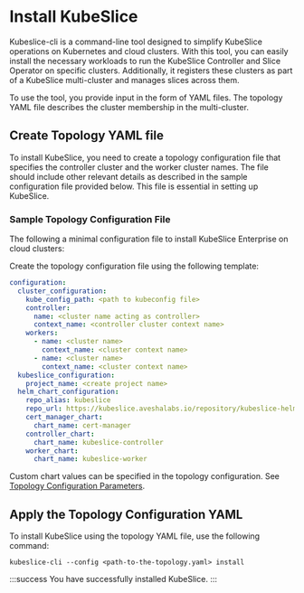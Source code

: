 # Install KubeSlice
Kubeslice-cli is a command-line tool designed to simplify KubeSlice operations on Kubernetes 
and cloud clusters. With this tool, you can easily install the necessary workloads to run the 
KubeSlice Controller and Slice Operator on specific clusters. Additionally, it registers these 
clusters as part of a KubeSlice multi-cluster and manages slices across them.

To use the tool, you provide input in the form of YAML files. The topology YAML file describes 
the cluster membership in the multi-cluster. 

## Create Topology YAML file
To install KubeSlice, you need to create a topology configuration file that specifies the 
controller cluster and the worker cluster names. The file should include other relevant details 
as described in the sample configuration file provided below. This file is essential in setting 
up KubeSlice.

### Sample Topology Configuration File
The following a minimal configuration file to install KubeSlice Enterprise on cloud clusters:

Create the topology configuration file using the following template:
```yaml
configuration:
  cluster_configuration:
    kube_config_path: <path to kubeconfig file>
    controller:
      name: <cluster name acting as controller>
      context_name: <controller cluster context name>
    workers:
      - name: <cluster name>
        context_name: <cluster context name>
      - name: <cluster name>
        context_name: <cluster context name>
  kubeslice_configuration:
    project_name: <create project name>
  helm_chart_configuration:
    repo_alias: kubeslice
    repo_url: https://kubeslice.aveshalabs.io/repository/kubeslice-helm-ent-prod/
    cert_manager_chart:
      chart_name: cert-manager
    controller_chart:
      chart_name: kubeslice-controller
    worker_chart:
      chart_name: kubeslice-worker
```

Custom chart values can be specified in the topology configuration. See [Topology Configuration Parameters](topology-configuration).

## Apply the Topology Configuration YAML
To install KubeSlice using the topology YAML file, use the following command:

```
kubeslice-cli --config <path-to-the-topology.yaml> install
```

:::success
You have successfully installed KubeSlice.
:::